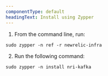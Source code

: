 ```yaml
---
componentType: default
headingText: Install using Zypper
---
```


1. From the command line, run:

```
sudo zypper -n ref -r newrelic-infra
```

2. Run the following command:

```
sudo zypper -n install nri-kafka
```